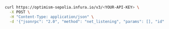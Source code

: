 
<Tabs>
  <TabItem value="curl">

```bash
curl https://optimism-sepolia.infura.io/v3/<YOUR-API-KEY> \
  -X POST \
  -H "Content-Type: application/json" \
  -d '{"jsonrpc": "2.0", "method": "net_listening", "params": [], "id": 1}'
```

  </TabItem>
</Tabs>
